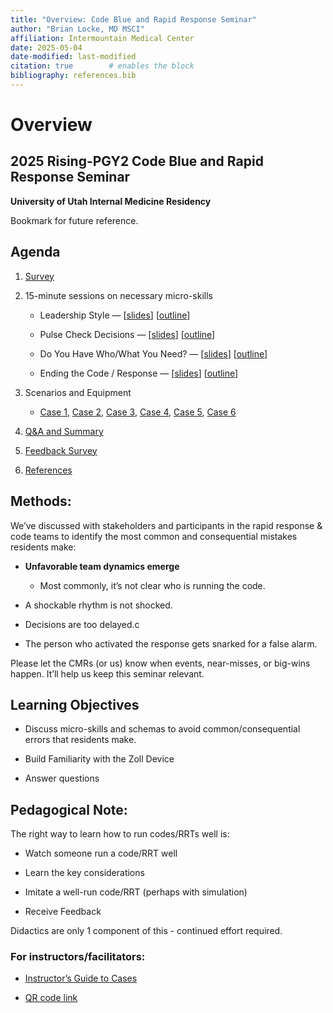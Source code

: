 ```yaml
---
title: "Overview: Code Blue and Rapid Response Seminar"
author: "Brian Locke, MD MSCI"
affiliation: Intermountain Medical Center
date: 2025-05-04
date-modified: last-modified
citation: true        # enables the block
bibliography: references.bib
---
```


# Overview

## 2025 Rising-PGY2 Code Blue and Rapid Response Seminar {.unnumbered}

**University of Utah Internal Medicine Residency**

Bookmark for future reference.

## Agenda

1.  [Survey](survey.qmd "placeholder")

2.  15-minute sessions on necessary micro-skills

    -   Leadership Style — \[[slides](slides/leadership.html "Leadership Style Slides")\] \[[outline](slides/leadership.qmd "Leadership Style Outline")\]

    -   Pulse Check Decisions — \[[slides](slides/pulse_check.html "Pulse Check Decisions Slides")\] \[[outline](slides/pulse_check.qmd "Pulse Check Decisions Outline")\]

    -   Do You Have Who/What You Need? — \[[slides](slides/resources.html "Resources Slides")\] \[[outline](slides/resources.qmd "Resources Outline")\]

    -   Ending the Code / Response — \[[slides](slides/ending.html "Ending the Code/RRT Slides")\] \[[outline](slides/ending.qmd "Ending the Code/RRT outline")\]

3.  Scenarios and Equipment

    -   [Case 1](slides/case_1.html "Case 1"), [Case 2](slides/case_2.html "Case 2"), [Case 3](slides/case_3.html "Case 3"), [Case 4](slides/case_4.html "Case 4"), [Case 5](slides/case_5.html "Case 5"), [Case 6](slides/case_6.html "Case 6")

4.  [Q&A and Summary](summary.qmd "Summary Page")

5.  [Feedback Survey](survey.qmd "Placeholder")

6.  [References](references.qmd)

## Methods:

We’ve discussed with stakeholders and participants in the rapid response & code teams to identify the most common and consequential mistakes residents make:

-   **Unfavorable team dynamics emerge**

    -   Most commonly, it’s not clear who is running the code.

-   A shockable rhythm is not shocked.

-   Decisions are too delayed.c

-   The person who activated the response gets snarked for a false alarm.

Please let the CMRs (or us) know when events, near-misses, or big-wins happen. It'll help us keep this seminar relevant.

## Learning Objectives

-   Discuss micro-skills and schemas to avoid common/consequential errors that residents make.

-   Build Familiarity with the Zoll Device

-   Answer questions

## Pedagogical Note:

The right way to learn how to run codes/RRTs well is:

-   Watch someone run a code/RRT well

-   Learn the key considerations

-   Imitate a well-run code/RRT (perhaps with simulation)

-   Receive Feedback

Didactics are only 1 component of this - continued effort required.

### For instructors/facilitators:

-   [Instructor's Guide to Cases](https://github.com/reblocke/U-of-U-IM-Codes-and-Rapid-Responses/blob/ee42e4f611e2744f9bd763ff6d7616cc24b82055/2025-4-29%20EK%20Preceptor.ZollSim.docx "Instructor's Guide to Cases")

-   [QR code link](slides/qr.html "To access QR code to course website")

